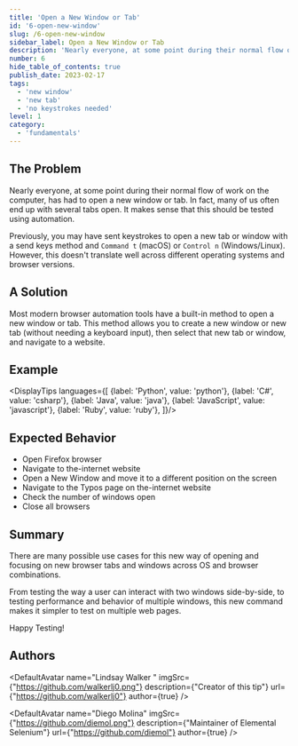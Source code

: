 ```yaml
---
title: 'Open a New Window or Tab'
id: '6-open-new-window'
slug: /6-open-new-window
sidebar_label: Open a New Window or Tab
description: 'Nearly everyone, at some point during their normal flow of work on the computer, has had to open a new window or tab.'
number: 6
hide_table_of_contents: true
publish_date: 2023-02-17
tags:
  - 'new window'
  - 'new tab'
  - 'no keystrokes needed'
level: 1
category:
  - 'fundamentals'
---
```


## The Problem

Nearly everyone, at some point during their normal flow of work on the computer, has had to open a new window or
tab. In fact, many of us often end up with several tabs open. It makes sense that this should be tested using
automation.

Previously, you may have sent keystrokes to open a new tab or window with a send keys method and `Command t`
(macOS) or `Control n` (Windows/Linux). However, this doesn't translate well across different operating systems
and browser versions.

## A Solution

Most modern browser automation tools have a built-in method to open a new window or tab. This method allows you to
create a new window or new tab (without needing a keyboard input), then select that new tab or window, and navigate
to a website.

## Example


<DisplayTips languages={[
    {label: 'Python', value: 'python'},
    {label: 'C#', value: 'csharp'},
    {label: 'Java', value: 'java'},
    {label: 'JavaScript', value: 'javascript'},
    {label: 'Ruby', value: 'ruby'},
]}/>

## Expected Behavior

- Open Firefox browser
- Navigate to the-internet website
- Open a New Window and move it to a different position on the screen
- Navigate to the Typos page on the-internet website
- Check the number of windows open
- Close all browsers

## Summary

There are many possible use cases for this new way of opening and focusing on new browser tabs and windows across
OS and browser combinations.

From testing the way a user can interact with two windows side-by-side, to testing performance and behavior
of multiple windows, this new command makes it simpler to test on multiple web pages.

Happy Testing!

## Authors


<DefaultAvatar
    name="Lindsay Walker "
    imgSrc={"https://github.com/walkerlj0.png"}
    description={"Creator of this tip"}
    url={"https://github.com/walkerlj0"}
    author={true}
/>

<DefaultAvatar
    name="Diego Molina"
    imgSrc={"https://github.com/diemol.png"}
    description={"Maintainer of Elemental Selenium"}
    url={"https://github.com/diemol"}
    author={true}
/>